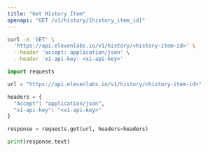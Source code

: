 ```yaml
---
title: "Get History Item"
openapi: "GET /v1/history/{history_item_id}"
---
```


<RequestExample>

```Bash Curl
curl -X 'GET' \
  'https://api.elevenlabs.io/v1/history/<history-item-id>' \
  --header 'accept: application/json' \
  --header 'xi-api-key: <xi-api-key>'
```

```Python Python
import requests

url = "https://api.elevenlabs.io/v1/history/<history-item-id>"

headers = {
  "Accept": "application/json",
  "xi-api-key": "<xi-api-key>"
}

response = requests.get(url, headers=headers)

print(response.text)
```

</RequestExample>